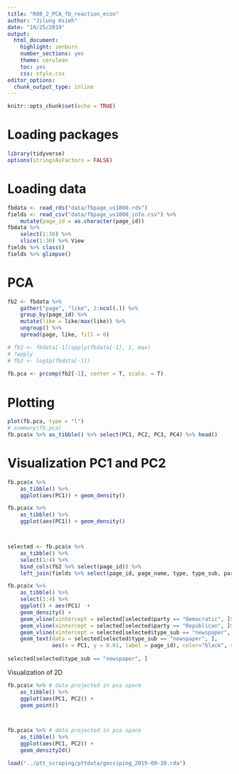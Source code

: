 ```yaml
---
title: "R08_2_PCA_fb_reaction_econ"
author: "Jilung Hsieh"
date: "10/25/2019"
output:
  html_document:
    highlight: zenburn
    number_sections: yes
    theme: cerulean
    toc: yes
    css: style.css
editor_options:
  chunk_output_type: inline
---
```


```r
knitr::opts_chunk$set(echo = TRUE)
```

# Loading packages
```r
library(tidyverse)
options(stringsAsFactors = FALSE)
```


# Loading data
```r
fbdata <- read_rds("data/fbpage_us1000.rds")
fields <- read_csv("data/fbpage_us1000_info.csv") %>%
    mutate(page_id = as.character(page_id))
fbdata %>%
    select(1:30) %>%
    slice(1:30) %>% View
fields %>% class()
fields %>% glimpse()

```

# PCA
```r
fb2 <- fbdata %>%
    gather("page", "like", 2:ncol(.)) %>%
    group_by(page_id) %>%
    mutate(like = like/max(like)) %>%
    ungroup() %>%
    spread(page, like, fill = 0)

# fb2 <- fbdata[-1]/apply(fbdata[-1], 1, max)
# ?apply
# fb2 <- log1p(fbdata[-1])
    
fb.pca <- prcomp(fb2[-1], center = T, scale. = T)

```

# Plotting
```r
plot(fb.pca, type = "l")
# summary(fb.pca)
fb.pca$x %>% as_tibble() %>% select(PC1, PC2, PC3, PC4) %>% head()
```



# Visualization PC1 and PC2
```r
fb.pca$x %>%
	as_tibble() %>%
	ggplot(aes(PC1)) + geom_density()

fb.pca$x %>%
	as_tibble() %>%
	ggplot(aes(PC1)) + geom_density()



selected <- fb.pca$x %>%
    as_tibble() %>%
    select(1:4) %>%
    bind_cols(fb2 %>% select(page_id)) %>%
    left_join(fields %>% select(page_id, page_name, type, type_sub, party))

fb.pca$x %>%
    as_tibble() %>%
    select(1:4) %>%
    ggplot() + aes(PC1)  + 
    geom_density() + 
    geom_vline(xintercept = selected[selected$party == "Democratic", ]$PC1, color="blue", alpha = 0.02) + 
    geom_vline(xintercept = selected[selected$party == "Republican", ]$PC1, color="red", alpha = 0.02) +
    geom_vline(xintercept = selected[selected$type_sub == "newspaper", ]$PC1, color = "black") + 
    geom_text(data = selected[selected$type_sub == "newspaper", ], 
              aes(x = PC1, y = 0.01, label = page_id), color="black", size = .25)
    
selected[selected$type_sub == "newspaper", ]

```
Visualization of 2D
```r
fb.pca$x %>% # data projected in pca space
	as_tibble() %>%
	ggplot(aes(PC1, PC2)) + 
    geom_point()



fb.pca$x %>% # data projected in pca space
	as_tibble() %>%
	ggplot(aes(PC1, PC2)) + 
    geom_density2d()

```



```r
load("../ptt_scraping/pttdata/gossiping_2019-09-30.rda")

```

